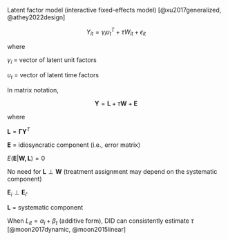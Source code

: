 Latent factor model (interactive fixed-effects model) [@xu2017generalized, @athey2022design]

$$
Y_{it} = \gamma_i \upsilon_t^T + \tau W_{it} + \epsilon_{it}
$$

where

$\gamma_i$ = vector of latent unit factors

$\upsilon_t$ = vector of latent time factors

In matrix notation,

$$
\mathbf{Y} = \mathbf{L} + \tau \mathbf{W} + \mathbf{E}
$$

where

$\mathbf{L} = \mathbf{\Gamma\Upsilon}^T$

$\mathbf{E}$ = idiosyncratic component (i.e., error matrix)

$E(\mathbf{E} |\mathbf{W, L}) = 0$

No need for $\mathbf{L} \perp \mathbf{W}$ (treatment assignment may depend on the systematic component)

$\mathbf{E}_i \perp \mathbf{E}_{i'}$

$\mathbf{L}$ = systematic component

When $L_{it} = \alpha_i + \beta_t$ (additive form), DID can consistently estimate $\tau$ [@moon2017dynamic, @moon2015linear]
